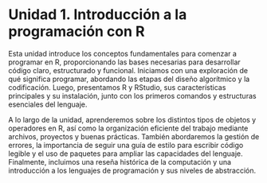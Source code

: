 ```{=latex}
\thispagestyle{primerapagina}
```

# Unidad 1. Introducción a la programación con R

Esta unidad introduce los conceptos fundamentales para comenzar a programar en R, proporcionando las bases necesarias para desarrollar código claro, estructurado y funcional. Iniciamos con una exploración de qué significa programar, abordando las etapas del diseño algorítmico y la codificación. Luego, presentamos R y RStudio, sus características principales y su instalación, junto con los primeros comandos y estructuras esenciales del lenguaje.

A lo largo de la unidad, aprenderemos sobre los distintos tipos de objetos y operadores en R, así como la organización eficiente del trabajo mediante archivos, proyectos y buenas prácticas. También abordaremos la gestión de errores, la importancia de seguir una guía de estilo para escribir código legible y el uso de paquetes para ampliar las capacidades del lenguaje. Finalmente, incluimos una reseña histórica de la computación y una introducción a los lenguajes de programación y sus niveles de abstracción.
